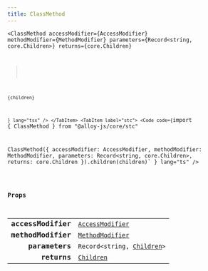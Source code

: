 ```yaml
---
title: ClassMethod
---
```



<Tabs syncKey="component-style">
    <TabItem label="jsx">
        <Code code={`import { ClassMethod } from "@alloy-js/core" 

<ClassMethod 
    accessModifier={AccessModifier}
    methodModifier={MethodModifier}
    parameters={Record<string, core.Children>}
    returns={core.Children}
>
    {children}
</ClassMethod>`} lang="tsx" />
</TabItem>
<TabItem label="stc">
    <Code code={`import { ClassMethod } from "@alloy-js/core/stc" 

ClassMethod({ 
    accessModifier: AccessModifier,
    methodModifier: MethodModifier,
    parameters: Record<string, core.Children>,
    returns: core.Children
}).children(children)` } lang="ts" />
</TabItem>
</Tabs>

### Props

<table>
  <tr>
    <td style="text-align: right;font-weight: bold;">accessModifier</td>
    <td>
      <Badge text="optional" variant="note" size="small" /> <code><a href="/reference/csharp/types/accessmodifier/">AccessModifier</a></code>
  
  
  
  
  </td>
  </tr>
  <tr>
    <td style="text-align: right;font-weight: bold;">methodModifier</td>
    <td>
      <Badge text="optional" variant="note" size="small" /> <code><a href="/reference/csharp/types/methodmodifier/">MethodModifier</a></code>
  
  
  
  
  </td>
  </tr>
  <tr>
    <td style="text-align: right;font-weight: bold;">parameters</td>
    <td>
      <Badge text="optional" variant="note" size="small" /> <code>Record&lt;string, <a href="/reference/core/types/children/">Children</a>></code>
  
  
  
  
  </td>
  </tr>
  <tr>
    <td style="text-align: right;font-weight: bold;">returns</td>
    <td>
      <Badge text="optional" variant="note" size="small" /> <code><a href="/reference/core/types/children/">Children</a></code>
  
  
  
  
  </td>
  </tr>
</table>